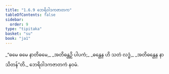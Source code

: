 ```yaml
---
title: "1.6.9 ဘေရိဝါဒကဇာတက"
tableOfContents: false
sidebar:
  order: 9
type: "tipitaka"
basket: "su"
book: "ja1"
---
```



<DynamicBreadcrumb />

<Division number="59" book="ja1" e="ch" v="22" p="14">

<Paragraph number="129" type="verses" book="ja1">
_“ဓမေ ဓမေ နာတိဓမေ,_  
_အတိဓန္တဉှိ ပါပကံ;_  
_ဓန္တေန ဟိ သတံ လဒ္ဓံ,_  
_အတိဓန္တေန နာသိတန်”တိ._  


</Paragraph>
</Division>

<Paragraph number="130" type="center" book="ja1">
ဘေရိဝါဒကဇာတကံ နဝမံ.
</Paragraph>